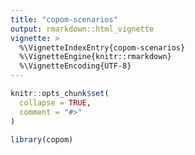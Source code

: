 ```yaml
---
title: "copom-scenarios"
output: rmarkdown::html_vignette
vignette: >
  %\VignetteIndexEntry{copom-scenarios}
  %\VignetteEngine{knitr::rmarkdown}
  %\VignetteEncoding{UTF-8}
---
```


```r
knitr::opts_chunk$set(
  collapse = TRUE,
  comment = "#>"
)
```

```r
library(copom)
```
